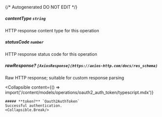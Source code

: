 {/* Autogenerated DO NOT EDIT  */}

##### **contentType** `string`
HTTP response content type for this operation

##### **statusCode** `number`
HTTP response status code for this operation

##### **rawResponse?** `[AxiosResponse](https://axios-http.com/docs/res_schema)`
Raw HTTP response; suitable for custom response parsing

<Collapsible
    content={() => import('/content/models/operations/oauth2_auth_token/typescript.mdx')}
>
    ##### **token?** `Oauth2AuthToken`
    Successful authentication.
    <Collapsible.Break/>
</Collapsible>

